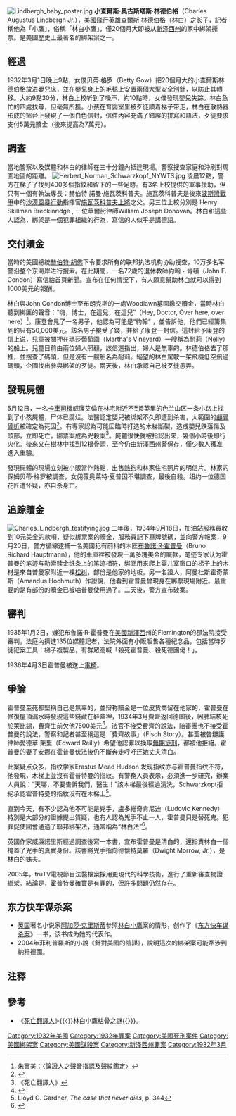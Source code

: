 {{NoteTA
|G1=美國總統
|G2=USState
|G3=People
|G4=Country
|1=zh-hant:史瓦茲柯夫;zh-hans:施瓦茨科普夫;
|2=zh-hans:阿加莎;zh-hk:阿嘉莎;zh-tw:阿嘉莎;
|3=zh-hans:克里斯蒂;zh-hk:克莉絲蒂;zh-tw:克莉絲蒂;
}}
[[File:Lindbergh_baby_poster.jpg|right]]
'''小查爾斯·奥古斯塔斯·林德伯格'''（Charles Augustus Lindbergh Jr.），美國飛行英雄[[查爾斯·林德伯格|查爾斯·林德伯格]]（林白）之长子，記者稱他為「小鷹」，俗稱「林白小鷹」，僅20個月大即被从[[新泽西州|新泽西州]]的家中綁架撕票。是美國歷史上最著名的綁架案之一。

== 經過 ==
1932年3月1日晚上9點，女僕贝蒂·格罗（Betty Gow）把20個月大的小查爾斯林德伯格放进嬰兒床，並在嬰兒身上的毛毯上安置兩個大型[[安全別針|安全別針]]，以防止其轉移。大約9點30分，林白上校听到了噪声，約10點時，女僕發現嬰兒失踪。林白急忙的四處找尋，但毫無所獲。小孩在育婴室里被歹徒顺着梯子带走，林白在散熱器形成的窗台上發現了一個白色信封，信件內容充滿了錯誤的拼寫和語法，歹徒要求支付5萬元贖金（後來提高為7萬元）。

== 調查 ==
當地警察以及媒體和林白的律師在三十分鐘內抵達現場。警察搜查家庭和沖刷對周圍地區的距離。
{{cquote|Dear Sir! 
Have 50000$ redy 25000$ in
<br />
20$ bills 15000$ in 10$ bills and
<br />
10000$ in 5$ bills After 2-4 days 
<br />
we will inform you were to deliver
<br />
the Mony. 
<br />
<br />
We warn you for making
<br />
anyding public or for notify the Police
<br />
The child is in gut care.
<br />
Indication for all letters are
<br />
singnature
<br />
and three holes.}}
[[File:Herbert_Norman_Schwarzkopf_NYWTS.jpg|thumb]]
凌晨12點，警方在梯子了找到400多個指紋和留下的一些足跡。有3名上校提供的軍事援助，但只有一個有執法專長：赫伯特·諾曼·施瓦茨科普夫。施瓦茨科普夫是後來[[波斯灣戰爭|波斯灣戰爭]]中的[[沙漠風暴行動|沙漠風暴行動]]指揮官[[諾曼·史瓦茲柯夫|施瓦茨科普夫上將]]之父。另三位上校分別是 Henry Skillman Breckinridge , 一位華爾街律師William Joseph Donovan。林白和這些人認為，綁架是一個犯罪組織的行為，寫信的人似乎是講德語。

== 交付贖金 ==
當時的美國總統[[赫伯特·胡佛|赫伯特·胡佛]]下令要求所有的联邦执法机构协助搜查，10万多名军警沿整个东海岸进行搜索。在此期間，一名72歲的退休教師約翰・肯頓（John F. Condon）寫信給首頁新聞。宣布在任何情況下，有人願意幫助林白就可以得到1000美元的報酬。

林白與John Condon博士至布朗克斯的一處Woodlawn墓園繳交贖金，當時林白聽到綁匪的聲音：“嗨，博士，在這兒，在這兒”（Hey, Doctor, Over here, over here）<ref>朱富美：〈論證人之聲音指認及聲紋鑑定〉</ref>。康登會見了一名男子，他認為可能是“約翰” ，並告訴他，他們已經籌集到的只有50,000美元。該名男子接受了錢，并給了康登一封信。這封給予康登的信上说，兒童被關押在瑪莎葡萄園（Martha's Vineyard）一艘稱為耐莉（Nelly）的船上。兒童目前由兩位婦人照顧，該信還指出，婦人是無辜的。林德伯格去了那裡，並搜查了碼頭，但是沒有一艘船名為耐莉。絕望的林白駕駛一架飛機低空飛過碼頭，企圖找出參與綁架的歹徒。兩天後，林白承認自己被歹徒愚弄。

== 發現屍體 ==
5月12日，一名[[卡車|卡車]][[司機|司機]]威廉艾倫在林宅附近不到5英里的色兰山区一条小路上找到了小孩屍體，尸体已腐烂。法醫認定嬰兒被绑架不久即遭到杀害，大範圍的[[顱骨|顱骨]][[骨折|骨折]]被確定為死因<ref name="Eaglet"> {{cite web| last =Aiuto| first =Russell| authorlink =| coauthors =| title =The Theft of the Eaglet| work =The Lindbergh Kidnapping| publisher =TruTv| date =| url =http://www.trutv.com/library/crime/notorious_murders/famous/lindbergh/index_1.html| format =| doi =| accessdate =24 June 2009| deadurl =yes| archiveurl =https://web.archive.org/web/20090601183654/http://www.trutv.com/library/crime/notorious_murders/famous/lindbergh/index_1.html| archivedate =2009年6月1日| df =}}</ref>。有專家認為可能因臨時打造的木梯斷裂，造成嬰兒跌落傷及頭部，立即死亡，綁票案成為兇殺案<ref>《死亡翻譯人》</ref>。屍體很快就被指認出來，幾個小時後即行火化。後來又在樹林中找到12根骨頭，至今仍由新澤西州警保存，僅少數人獲准進入重驗。

發現屍體的現場立刻被小販當作熱點，出售[[熱狗|熱狗]]和林家住宅照片的明信片。林家的保姆贝蒂·格罗被調查，女佣薇奥莱特·夏普因不堪調查，最後自殺。纽约一位德国花匠遭怀疑，亦自杀身亡。

== 追踪贖金 ==
[[File:Charles_Lindbergh_testifying.jpg|thumb]]
二年後，1934年9月18日，加油站服務員收到10元美金的款項，疑似綁票案的贖金，服務員記下車牌號碼，並向警方報案，9月20日，警方循線逮捕一名美國犯有前科的木匠[[布魯諾·R·霍普曼|布魯諾·R·霍普曼]]（Bruno Richard Hauptmann），他的車庫裡被發現一萬多塊美金的贓款，笔迹专家认为霍普曼的笔迹与勒索赎金纸条上的笔迹相符，绑匪用来爬上婴儿室窗口的梯子上的木材是來自普曼家附近一棵[[松树|松树]]，部份是他家的地板。另一名證人，阿曼杜斯霍奇蒙斯（Amandus Hochmuth）作證說，他看到霍普曼曾現身在綁票現場附近。最重要的是有部份的贖金已被哈普曼使用過了。二天後，警方宣布破案。

== 審判 ==
1935年1月2日，嫌犯布魯諾·R·霍普曼在[[美國|美國]][[新澤西|新澤西]]州的Flemington的郡法院接受審判，法庭內擠進135位媒體記者，法院外面有小販販售各種紀念品，包括當時歹徒犯案工具：梯子複製品，有群眾高喊「殺死霍普曼、殺死德國佬！」。

1936年4月3日霍普曼被送上[[電椅|電椅]]。

== 爭論 ==
霍普曼至死都堅稱自己是無辜的，並辩称贖金是一位皮货商{{tsl|en|Isidor Fisch|艾瑟多·費齊}}留在他家的，霍普曼在修復屋頂漏水時發現這些錢藏在鞋盒裡，1934年3月費齊返回德国後，因肺結核死於萊比錫，費齊生前欠他7500美元<ref name="linder">{{cite web| last =Linder| first =Douglas| authorlink =| coauthors =| title =The Trial of Richard "Bruno" Hauptmann: An Account| work =| publisher =University of Missouri-Kansas City School of Law| date =2005| url =http://www.law.umkc.edu/faculty/projects/ftrials/Hauptmann/AccountHauptmann.html| format =| doi =| accessdate =24 June 2009| deadurl =yes| archiveurl =https://web.archive.org/web/20090709013003/http://www.law.umkc.edu/faculty/projects/ftrials/Hauptmann/AccountHauptmann.html| archivedate =2009年7月9日}}</ref>。法官不接受費齊的說法，陪審團也不接受霍普曼的說法，警察和記者甚至稱這是「費齊故事」（Fisch Story）。甚至被告辯護律師愛德華·萊里（Edward Reilly）希望他認罪以換取[[無期徒刑|無期徒刑]]，都被他拒絕。霍普曼的妻子安娜在霍普曼伏法後仍不斷奔走呼吁还她丈夫清白。

此案疑点众多，指纹学家Erastus Mead Hudson 发现指纹亦与霍普曼指纹不符，他發現，木梯上並沒有霍普特曼的指紋。有警務人員表示，必須進一步研究，辦案人員說：“天哪，不要告訴我們，醫生！”該木梯最後經過清洗，Schwarzkopt拒絕承認霍普特曼的指紋沒有在木梯上<ref>Lloyd G. Gardner, ''The case that never dies'', p. 344</ref>。

直到今天，有不少認為他不可能是兇手，盧多維奇肯尼迪（Ludovic Kennedy）特別是大部分的證據提出質疑，也有人認為兇手不止一人，霍普曼只是替死鬼。犯罪促使國會通過了聯邦綁架法，通常稱為“林白法”<ref>{{cite web| last = Glass| first = Andrew| authorlink = | coauthors = | title = This Day on Capitol Hill: February 13| work = | publisher = The Politico| date = March 26, 2007| url = http://www.politico.com/news/stories/0207/2725.html| format = | doi = | accessdate = 24 June 2009| archive-date = 2012-10-07| archive-url = https://www.webcitation.org/6BECpnuI5?url=http://www.politico.com/news/stories/0207/2725.html| dead-url = no}}</ref>。

英國作家威廉諾里斯經過調查後寫一本書，宣布霍普曼是清白的，還指責林白一個掩蓋了兇手的真實身份。該書將兇手指向德懷特莫羅（Dwight Morrow, Jr.），是林白的妹夫。

2005年，truTV電視節目法醫檔案採用更現代的科學技術，進行了重新審查物證綁架。結論是，霍普特曼確實是有罪的，但許多問題仍然存在。

== 东方快车谋杀案 ==
* [[英国|英国]]著名小说家[[阿加莎·克里斯蒂|阿加莎·克里斯蒂]]参照[[林白小鷹|林白小鷹]]案的情形，创作了《[[东方快车谋杀案|东方快车谋杀案]]》一书，该书成为她的代表作。
* 2004年菲利普羅斯的小說《針對美國的陰謀》，說明這次的綁架案可能牽涉到納粹德國。

== 注釋 ==
{{Reflist|2}}

== 參考 ==
*《[[死亡翻譯人|死亡翻譯人]]》·{{〈}}林白小鷹枯骨之謎{{〉}}。

[[Category:1932年美國|Category:1932年美國]]
[[Category:1932年罪案|Category:1932年罪案]]
[[Category:美國死刑案件|Category:美國死刑案件]]
[[Category:美國綁架案|Category:美國綁架案]]
[[Category:美國謀殺案|Category:美國謀殺案]]
[[Category:新泽西州罪案|Category:新泽西州罪案]]
[[Category:1932年3月|Category:1932年3月]]